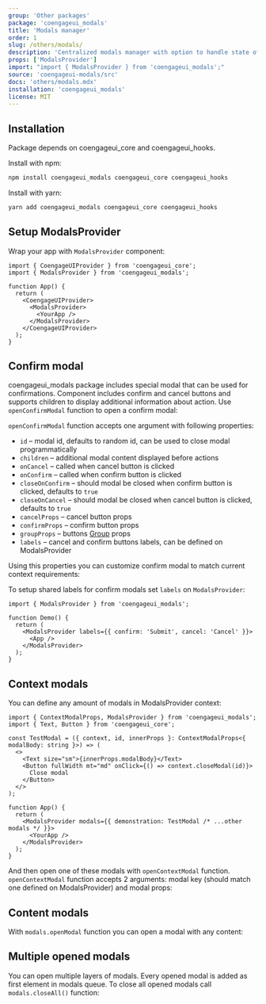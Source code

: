 ```yaml
---
group: 'Other packages'
package: 'coengageui_modals'
title: 'Modals manager'
order: 1
slug: /others/modals/
description: 'Centralized modals manager with option to handle state of multi-step modals'
props: ['ModalsProvider']
import: "import { ModalsProvider } from 'coengageui_modals';"
source: 'coengageui-modals/src'
docs: 'others/modals.mdx'
installation: 'coengageui_modals'
license: MIT
---
```



## Installation

Package depends on coengageui_core and coengageui_hooks.

Install with npm:

```sh
npm install coengageui_modals coengageui_core coengageui_hooks
```

Install with yarn:

```sh
yarn add coengageui_modals coengageui_core coengageui_hooks
```

## Setup ModalsProvider

Wrap your app with `ModalsProvider` component:

```tsx
import { CoengageUIProvider } from 'coengageui_core';
import { ModalsProvider } from 'coengageui_modals';

function App() {
  return (
    <CoengageUIProvider>
      <ModalsProvider>
        <YourApp />
      </ModalsProvider>
    </CoengageUIProvider>
  );
}
```

## Confirm modal

coengageui_modals package includes special modal that can be used for confirmations.
Component includes confirm and cancel buttons and supports children to display additional
information about action. Use `openConfirmModal` function to open a confirm modal:

<Demo data={ModalsDemos.confirm} />

`openConfirmModal` function accepts one argument with following properties:

- `id` – modal id, defaults to random id, can be used to close modal programmatically
- `children` – additional modal content displayed before actions
- `onCancel` – called when cancel button is clicked
- `onConfirm` – called when confirm button is clicked
- `closeOnConfirm` – should modal be closed when confirm button is clicked, defaults to `true`
- `closeOnCancel` – should modal be closed when cancel button is clicked, defaults to `true`
- `cancelProps` – cancel button props
- `confirmProps` – confirm button props
- `groupProps` – buttons [Group](/core/group/) props
- `labels` – cancel and confirm buttons labels, can be defined on ModalsProvider

Using this properties you can customize confirm modal to match current context requirements:

<Demo data={ModalsDemos.confirmCustomize} />

To setup shared labels for confirm modals set `labels` on `ModalsProvider`:

```tsx
import { ModalsProvider } from 'coengageui_modals';

function Demo() {
  return (
    <ModalsProvider labels={{ confirm: 'Submit', cancel: 'Cancel' }}>
      <App />
    </ModalsProvider>
  );
}
```

## Context modals

You can define any amount of modals in ModalsProvider context:

```tsx
import { ContextModalProps, ModalsProvider } from 'coengageui_modals';
import { Text, Button } from 'coengageui_core';

const TestModal = ({ context, id, innerProps }: ContextModalProps<{ modalBody: string }>) => (
  <>
    <Text size="sm">{innerProps.modalBody}</Text>
    <Button fullWidth mt="md" onClick={() => context.closeModal(id)}>
      Close modal
    </Button>
  </>
);

function App() {
  return (
    <ModalsProvider modals={{ demonstration: TestModal /* ...other modals */ }}>
      <YourApp />
    </ModalsProvider>
  );
}
```

And then open one of these modals with `openContextModal` function.
`openContextModal` function accepts 2 arguments: modal key (should match one defined on ModalsProvider) and modal props:

<Demo data={ModalsDemos.context} />

## Content modals

With `modals.openModal` function you can open a modal with any content:

<Demo data={ModalsDemos.content} />

## Multiple opened modals

You can open multiple layers of modals. Every opened modal is added as first element in modals queue.
To close all opened modals call `modals.closeAll()` function:

<Demo data={ModalsDemos.multipleSteps} />

